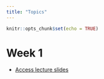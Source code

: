```yaml
---
title: "Topics"
---
```


```r
knitr::opts_chunk$set(echo = TRUE)
```

# Week 1
-   [Access lecture slides](slides/week1.pdf)
